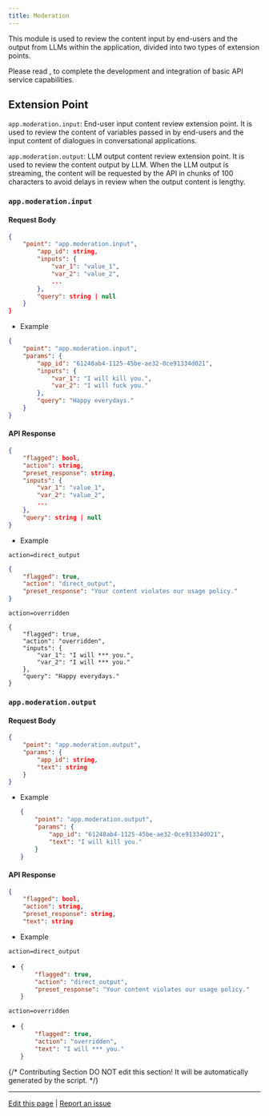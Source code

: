 ```yaml
---
title: Moderation
---
```


This module is used to review the content input by end-users and the output from LLMs within the application, divided into two types of extension points.

Please read [.](./ "mention") to complete the development and integration of basic API service capabilities.

## Extension Point

`app.moderation.input`: End-user input content review extension point. It is used to review the content of variables passed in by end-users and the input content of dialogues in conversational applications.

`app.moderation.output`: LLM output content review extension point. It is used to review the content output by LLM. When the LLM output is streaming, the content will be requested by the API in chunks of 100 characters to avoid delays in review when the output content is lengthy.

### `app.moderation.input`

#### Request Body

```json
{
    "point": "app.moderation.input", 
        "app_id": string,  
        "inputs": {  
            "var_1": "value_1",
            "var_2": "value_2",
            ...
        },
        "query": string | null  
    }
}
```

* Example

```json
{
    "point": "app.moderation.input",
    "params": {
        "app_id": "61248ab4-1125-45be-ae32-0ce91334d021",
        "inputs": {
            "var_1": "I will kill you.",
            "var_2": "I will fuck you."
        },
        "query": "Happy everydays."
    }
}
```

#### API Response

```json
{
    "flagged": bool,  
    "action": string, 
    "preset_response": string,  
    "inputs": {  
        "var_1": "value_1",
        "var_2": "value_2",
        ...
    },
    "query": string | null  
}
```

* Example

`action=direct_output`

```json
{
    "flagged": true,
    "action": "direct_output",
    "preset_response": "Your content violates our usage policy."
}
```

`action=overridden`

```
{
    "flagged": true,
    "action": "overridden",
    "inputs": {
        "var_1": "I will *** you.",
        "var_2": "I will *** you."
    },
    "query": "Happy everydays."
}
```

### `app.moderation.output`

#### Request Body

```JSON
{
    "point": "app.moderation.output", 
    "params": {
        "app_id": string,  
        "text": string  
    }
}
```

*   Example



    ```JSON
    {
        "point": "app.moderation.output",
        "params": {
            "app_id": "61248ab4-1125-45be-ae32-0ce91334d021",
            "text": "I will kill you."
        }
    }
    ```

#### API Response

```JSON
{
    "flagged": bool,  
    "action": string, 
    "preset_response": string,  
    "text": string  
```

* Example

`action=direct_output`

* ```JSON
  {
      "flagged": true,
      "action": "direct_output",
      "preset_response": "Your content violates our usage policy."
  }
  ```

`action=overridden`

* ```JSON
  {
      "flagged": true,
      "action": "overridden",
      "text": "I will *** you."
  }
  ```

{/*
Contributing Section
DO NOT edit this section!
It will be automatically generated by the script.
*/}

---

[Edit this page](https://github.com/langgenius/dify-docs/edit/main/en/guides/extension/api-based-extension/moderation-extension.mdx) | [Report an issue](https://github.com/langgenius/dify-docs/issues/new?title=Documentation%20Issue%3A%20ation-extens&body=%23%23%20Issue%20Description%0A%3C%21--%20Please%20briefly%20describe%20the%20issue%20you%20found%20--%3E%0A%0A%23%23%20Page%20Link%0Ahttps%3A%2F%2Fgithub.com%2Flanggenius%2Fdify-docs%2Fblob%2Fmain%2Fen/guides/extension/api-based-extension%2Fmoderation-extension.mdx%0A%0A%23%23%20Suggested%20Changes%0A%3C%21--%20If%20you%20have%20specific%20suggestions%20for%20changes%2C%20please%20describe%20them%20here%20--%3E%0A%0A%3C%21--%20Thank%20you%20for%20helping%20improve%20our%20documentation%21%20--%3E)


